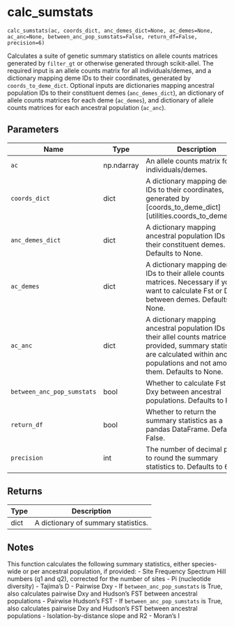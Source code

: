 # calc_sumstats { #spaceprime.calc_sumstats }

`calc_sumstats(ac, coords_dict, anc_demes_dict=None, ac_demes=None, ac_anc=None, between_anc_pop_sumstats=False, return_df=False, precision=6)`

Calculates a suite of genetic summary statistics on allele counts matrices generated by `filter_gt` or otherwise generated through scikit-allel.
The required input is an allele counts matrix for all individuals/demes, and a dictionary mapping deme IDs to their coordinates, generated by `coords_to_deme_dict`.
Optional inputs are dictionaries mapping ancestral population IDs to their constituent demes (`anc_demes_dict`), an dictionary of allele counts matrices for each deme (`ac_demes`), and dictionary of allele counts matrices for each ancestral population (`ac_anc`).

## Parameters

| Name                       | Type       | Description                                                                                                                                                                                     | Default    |
|----------------------------|------------|-------------------------------------------------------------------------------------------------------------------------------------------------------------------------------------------------|------------|
| `ac`                       | np.ndarray | An allele counts matrix for all individuals/demes.                                                                                                                                              | _required_ |
| `coords_dict`              | dict       | A dictionary mapping deme IDs to their coordinates, generated by [coords_to_deme_dict][utilities.coords_to_deme_dict].                                                                          | _required_ |
| `anc_demes_dict`           | dict       | A dictionary mapping ancestral population IDs to their constituent demes. Defaults to None.                                                                                                     | `None`     |
| `ac_demes`                 | dict       | A dictionary mapping deme IDs to their allele counts matrices. Necessary if you want to calculate Fst or Dxy between demes. Defaults to None.                                                   | `None`     |
| `ac_anc`                   | dict       | A dictionary mapping ancestral population IDs to their allel counts matrices. If provided, summary statistics are calculated within ancestral populations and not among them. Defaults to None. | `None`     |
| `between_anc_pop_sumstats` | bool       | Whether to calculate Fst or Dxy between ancestral populations. Defaults to False.                                                                                                               | `False`    |
| `return_df`                | bool       | Whether to return the summary statistics as a pandas DataFrame. Defaults to False.                                                                                                              | `False`    |
| `precision`                | int        | The number of decimal places to round the summary statistics to. Defaults to 6.                                                                                                                 | `6`        |

## Returns

| Type   | Description                         |
|--------|-------------------------------------|
| dict   | A dictionary of summary statistics. |

## Notes

This function calculates the following summary statistics, either species-wide or per ancestral population, if provided:
- Site Frequency Spectrum Hill numbers (q1 and q2), corrected for the number of sites
- Pi (nucleotide diversity)
- Tajima's D
- Pairwise Dxy
    - If `between_anc_pop_sumstats` is True, also calculates pairwise Dxy and Hudson's FST between ancestral populations
- Pairwise Hudson's FST
    - If `between_anc_pop_sumstats` is True, also calculates pairwise Dxy and Hudson's FST between ancestral populations
- Isolation-by-distance slope and R2
- Moran's I
